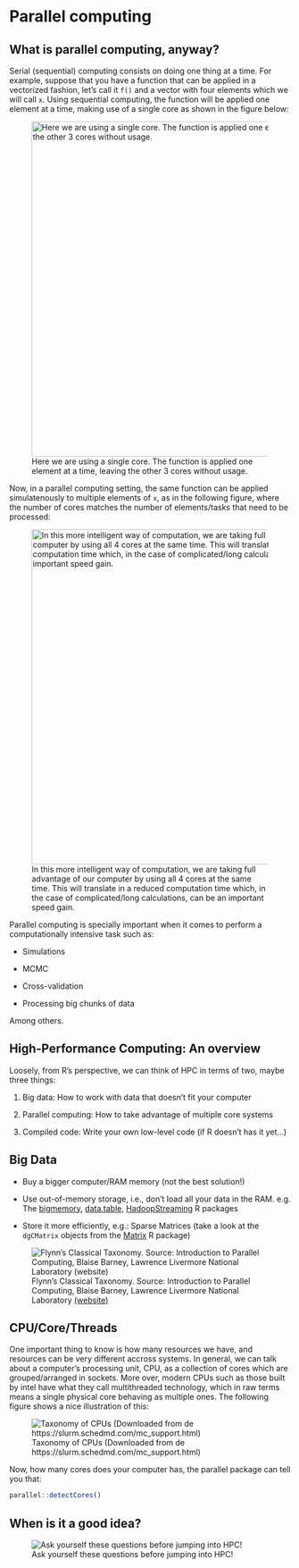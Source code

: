 # Parallel computing

## What is parallel computing, anyway? 

Serial (sequential) computing consists on doing one thing at a time. For example, suppose that you have a function that can be applied in a vectorized fashion, let's call it `f()` and a vector with four elements which we will call `x`. Using sequential computing, the function will be applied one element at a time, making use of a single core as shown in the figure below:

![Here we are using a single core. The function is applied one element at a time, leaving the other 3 cores without usage.](figure/pll-computing-explained-serial.png){width="600px"}

Now, in a parallel computing setting, the same function can be applied simulatenously to multiple elements of `x`, as in the following figure, where the number of cores matches the number of elements/tasks that need to be processed:

![In this more intelligent way of computation, we are taking full advantage of our computer by using all 4 cores at the same time. This will translate in a reduced computation time which, in the case of complicated/long calculations, can be an important speed gain.](figure/pll-computing-explained-parallel.png){width="600px"}

Parallel computing is specially important when it comes to perform a computationally intensive task such as:

*   Simulations

*   MCMC

*   Cross-validation

*   Processing big chunks of data

Among others.

## High-Performance Computing: An overview

Loosely, from R's perspective, we can think of HPC in terms of two, maybe three things:

1.  Big data: How to work with data that doesn't fit your computer

2.  Parallel computing: How to take advantage of multiple core systems

3.  Compiled code: Write your own low-level code (if R doesn't has it yet...)


## Big Data

*   Buy a bigger computer/RAM memory (not the best solution!)
    
*   Use out-of-memory storage, i.e., don't load all your data in the RAM. e.g.
    The [bigmemory](https://CRAN.R-project.org/package=bigmemory),
    [data.table](https://CRAN.R-project.org/package=data.table),
    [HadoopStreaming](https://CRAN.R-project.org/package=HadoopStreaming) R packages

*   Store it more efficiently, e.g.: Sparse Matrices (take a look at the `dgCMatrix` objects
    from the [Matrix](https://CRAN.R-project.org/package=Matrix) R package)
    
![Flynn's Classical Taxonomy. Source: Introduction to Parallel Computing, Blaise Barney, Lawrence Livermore National Laboratory [(website)](https://computing.llnl.gov/tutorials/parallel_comp/#Whatis)](figure/flynnsTaxonomy.png)

## CPU/Core/Threads

One important thing to know is how many resources we have, and resources can be very different accross systems. In general, we can talk about a computer's processing unit, CPU, as a collection of cores which are grouped/arranged in sockets. More over, modern CPUs such as those built by intel have what they call multithreaded technology, which in raw terms means a single physical core behaving as multiple ones. The following figure shows a nice illustration of this:


![Taxonomy of CPUs (Downloaded from de https://slurm.schedmd.com/mc_support.html)](figure/cpu-slurm.png)

Now, how many cores does your computer has, the parallel package can tell you that:

```r
parallel::detectCores()
```



## When is it a good idea?

![Ask yourself these questions before jumping into HPC!](figure/when_to_parallel.png)

